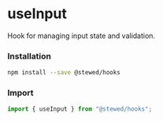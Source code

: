 
# useInput

Hook for managing input state and validation.

### Installation

```bash
npm install --save @stewed/hooks
```

### Import

```js
import { useInput } from "@stewed/hooks";
```

<Meta of={InputValueStories} />

<Stories />
